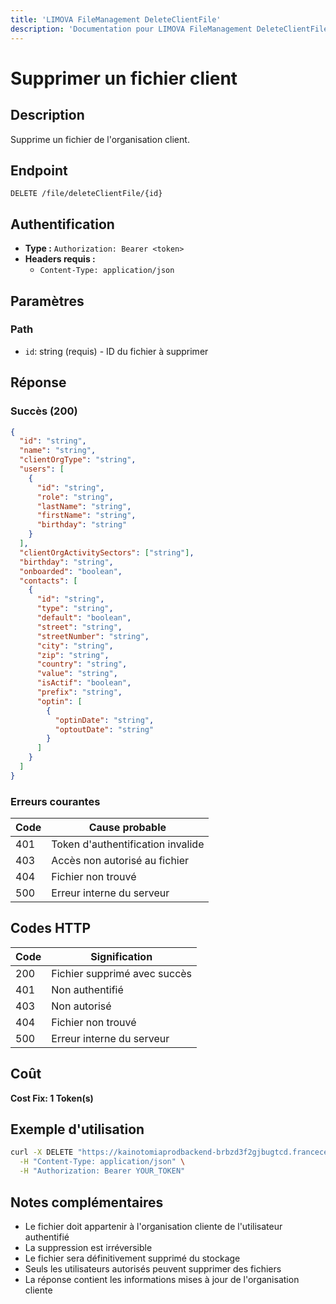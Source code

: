 ```yaml
---
title: 'LIMOVA FileManagement DeleteClientFile'
description: 'Documentation pour LIMOVA FileManagement DeleteClientFile'
---
```


# Supprimer un fichier client

## Description
Supprime un fichier de l'organisation client.

## Endpoint
```
DELETE /file/deleteClientFile/{id}
```

## Authentification
- **Type :** `Authorization: Bearer <token>`
- **Headers requis :**
  - `Content-Type: application/json`

## Paramètres

### Path
- `id`: string (requis) - ID du fichier à supprimer

## Réponse

### Succès (200)
```json
{
  "id": "string",
  "name": "string",
  "clientOrgType": "string",
  "users": [
    {
      "id": "string",
      "role": "string",
      "lastName": "string",
      "firstName": "string",
      "birthday": "string"
    }
  ],
  "clientOrgActivitySectors": ["string"],
  "birthday": "string",
  "onboarded": "boolean",
  "contacts": [
    {
      "id": "string",
      "type": "string",
      "default": "boolean",
      "street": "string",
      "streetNumber": "string",
      "city": "string",
      "zip": "string",
      "country": "string",
      "value": "string",
      "isActif": "boolean",
      "prefix": "string",
      "optin": [
        {
          "optinDate": "string",
          "optoutDate": "string"
        }
      ]
    }
  ]
}
```

### Erreurs courantes

| Code | Cause probable |
|------|----------------|
| 401 | Token d'authentification invalide |
| 403 | Accès non autorisé au fichier |
| 404 | Fichier non trouvé |
| 500 | Erreur interne du serveur |

## Codes HTTP

| Code | Signification |
|------|---------------|
| 200 | Fichier supprimé avec succès |
| 401 | Non authentifié |
| 403 | Non autorisé |
| 404 | Fichier non trouvé |
| 500 | Erreur interne du serveur |

## Coût
**Cost Fix: 1 Token(s)**

## Exemple d'utilisation

```bash
curl -X DELETE "https://kainotomiaprodbackend-brbzd3f2gjbugtcd.francecentral-01.azurewebsites.net/file/deleteClientFile/file-id-123" \
  -H "Content-Type: application/json" \
  -H "Authorization: Bearer YOUR_TOKEN"
```

## Notes complémentaires
- Le fichier doit appartenir à l'organisation cliente de l'utilisateur authentifié
- La suppression est irréversible
- Le fichier sera définitivement supprimé du stockage
- Seuls les utilisateurs autorisés peuvent supprimer des fichiers
- La réponse contient les informations mises à jour de l'organisation cliente 
